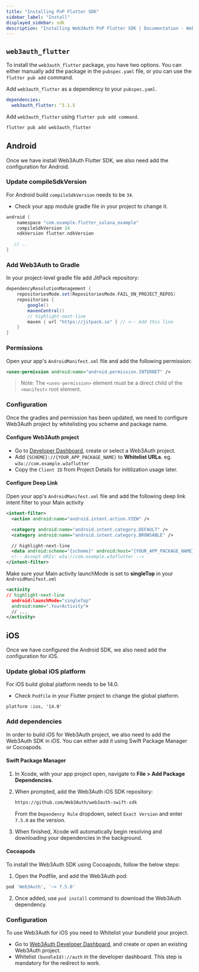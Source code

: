 ```yaml
---
title: "Installing PnP Flutter SDK"
sidebar_label: "Install"
displayed_sidebar: sdk
description: "Installing Web3Auth PnP Flutter SDK | Documentation - Web3Auth"
---
```


## `web3auth_flutter`

To install the `web3auth_flutter` package, you have two options. You can either manually
add the package in the `pubspec.yaml` file, or you can use the `flutter pub add` command.



Add `web3auth_flutter` as a dependency to your `pubspec.yaml`.

```yaml
dependencies:
  web3auth_flutter: ^3.1.5
```

Add `web3auth_flutter` using `flutter pub add command`.

```sh
flutter pub add web3auth_flutter
```



## Android

Once we have install Web3Auth Flutter SDK, we also need add the configuration for Android.

### Update compileSdkVersion
For Android build `compileSdkVersion` needs to be `34`.

- Check your app module gradle file in your project to change it.

```groovy
android {
    namespace "com.example.flutter_solana_example"
    compileSdkVersion 34
    ndkVersion flutter.ndkVersion

   // ..
}
```

### Add Web3Auth to Gradle

In your project-level gradle file add JitPack repository:

```groovy
dependencyResolutionManagement {
    repositoriesMode.set(RepositoriesMode.FAIL_ON_PROJECT_REPOS)
    repositories {
        google()
        mavenCentral()
        // highlight-next-line
        maven { url "https://jitpack.io" } // <-- Add this line
    }
}
```

### Permissions

Open your app's `AndroidManifest.xml` file and add the following permission:

```xml
<uses-permission android:name="android.permission.INTERNET" />
```

> Note: The `<uses-permission>` element must be a direct child of the `<manifest>` root element.

### Configuration

Once the gradles and permission has been updated, we need to configure Web3Auth project by whitelisting
you scheme and package name.

#### Configure Web3Auth project

- Go to [Developer Dashboard](https://dashboard.web3auth.io/), create or select a Web3Auth project.
- Add `{SCHEME}://{YOUR_APP_PACKAGE_NAME}` to **Whitelist URLs**. eg. `w3a://com.example.w3aflutter`
- Copy the `Client ID` from Project Details for initilization usage later.

#### Configure Deep Link

Open your app's `AndroidManifest.xml` file and add the following deep link intent filter to your Main activity

```xml
<intent-filter>
  <action android:name="android.intent.action.VIEW" />

  <category android:name="android.intent.category.DEFAULT" />
  <category android:name="android.intent.category.BROWSABLE" />

  // highlight-next-line
  <data android:scheme="{scheme}" android:host="{YOUR_APP_PACKAGE_NAME}" android:path="/auth" />
  <!-- Accept URIs: w3a://com.example.w3aflutter -->
</intent-filter>
```

Make sure your Main activity launchMode is set to **singleTop** in your `AndroidManifest.xml`

```xml
<activity
// highlight-next-line
  android:launchMode="singleTop"
  android:name=".YourActivity">
  // ...
</activity>
```

## iOS

Once we have configured the Android SDK, we also need add the configuration for iOS.

### Update global iOS platform

For iOS build global platform needs to be 14.0.

- Check `Podfile` in your Flutter project to change the global platform.

```
platform :ios, '14.0'

```

### Add dependencies

In order to build iOS for Web3Auth project, we also need to add the Web3Auth SDK in iOS. You can either
add it using Swift Package Manager or Cocoapods.

#### Swift Package Manager

1. In Xcode, with your app project open, navigate to **File > Add Package Dependencies**.

2. When prompted, add the Web3Auth iOS SDK repository:

   ```sh
   https://github.com/Web3Auth/web3auth-swift-sdk
   ```

   From the `Dependency Rule` dropdown, select `Exact Version` and enter `7.5.0` as the version.

3. When finished, Xcode will automatically begin resolving and downloading your dependencies in the background.

#### Cocoapods

To install the Web3Auth SDK using Cocoapods, follow the below steps:

1. Open the Podfile, and add the Web3Auth pod:

  ```sh
  pod 'Web3Auth', '~> 7.5.0'
  ```

2. Once added, use `pod install` command to download the Web3Auth dependency.


### Configuration
To use Web3Auth for iOS you need to Whitelist your bundleId your project.

- Go to [Web3Auth Developer Dashboard](https://dashboard.web3auth.io), and create or open an existing Web3Auth project.
- Whitelist `(bundleId)://auth` in the developer dashboard. This step is mandatory for the redirect to work.
